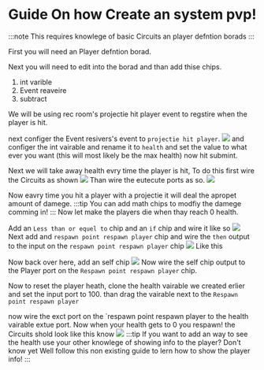 # Guide On how Create an system pvp!
:::note
This requires knowlege of basic Circuits an player defntion borads
:::

First you will need an Player defntion borad.

Next you will need to edit into the borad and than add thise chips.
1. int varible
1. Event reaveire
1. subtract

We will be using rec room's projectie hit player event to regstire when the player is hit.

next configer the Event resivers's event to `projectie hit player`.
![](https://i.imgur.com/6IH4e3j.png)
and configer the int vairable and rename it to `health` and set the value to what ever you want (this will most likely be the max health)
now hit submint.

Next we will take away health evry time the player is hit,
To do this first wire the Circuits as shown
![](https://i.imgur.com/q7bybgD.png)
Than wire the eutecute ports as so.
![](https://i.imgur.com/cIqCEIp.png)

Now eavry time you hit a player with a projectie it will deal the apropet amount of damege.
:::tip
You can add math chips to modfiy the damege comming in!
:::
Now let make the players die when thay reach 0 health.

Add an `Less than or equel to` chip and an `if` chip
and wire it like so
![](https://i.imgur.com/R8Zjxpz.png)
Next add and `respawn point respawn player` chip and wire the `then` output to the input on the `respawn point respawn player` chip
![](https://i.imgur.com/n52PZpm.png)
Like this

Now back over here, add an self chip
![](https://i.imgur.com/bwpqaWT.png)
Now wire the self chip output to the Player port on the `Respawn point respawn player` chip.

Now to reset the player heath, clone the health vairable we created erlier and set the input port to 100.
than drag the vairable next to the `Respawn point respawn player`


now wire the exct port on the `respawn point respawn player to the health vairable extue port.
Now when your health gets to 0 you respawn!
the Circuits shold look like this know 
![](https://i.imgur.com/qGxq7dm.png)
:::tip
If you want to add an way to see the health use your other knowlege of showing info to the player? Don't know yet
Well follow this non existing guide to lern how to show the player info!
:::
